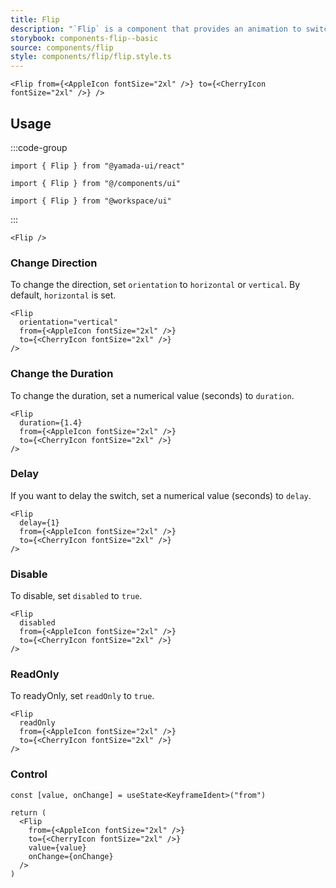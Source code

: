 ```yaml
---
title: Flip
description: "`Flip` is a component that provides an animation to switch between two elements while flipping."
storybook: components-flip--basic
source: components/flip
style: components/flip/flip.style.ts
---
```


```tsx preview
<Flip from={<AppleIcon fontSize="2xl" />} to={<CherryIcon fontSize="2xl" />} />
```

## Usage

:::code-group

```tsx [package]
import { Flip } from "@yamada-ui/react"
```

```tsx [alias]
import { Flip } from "@/components/ui"
```

```tsx [monorepo]
import { Flip } from "@workspace/ui"
```

:::

```tsx
<Flip />
```

### Change Direction

To change the direction, set `orientation` to `horizontal` or `vertical`. By default, `horizontal` is set.

```tsx preview
<Flip
  orientation="vertical"
  from={<AppleIcon fontSize="2xl" />}
  to={<CherryIcon fontSize="2xl" />}
/>
```

### Change the Duration

To change the duration, set a numerical value (seconds) to `duration`.

```tsx preview
<Flip
  duration={1.4}
  from={<AppleIcon fontSize="2xl" />}
  to={<CherryIcon fontSize="2xl" />}
/>
```

### Delay

If you want to delay the switch, set a numerical value (seconds) to `delay`.

```tsx preview
<Flip
  delay={1}
  from={<AppleIcon fontSize="2xl" />}
  to={<CherryIcon fontSize="2xl" />}
/>
```

### Disable

To disable, set `disabled` to `true`.

```tsx preview
<Flip
  disabled
  from={<AppleIcon fontSize="2xl" />}
  to={<CherryIcon fontSize="2xl" />}
/>
```

### ReadOnly

To readyOnly, set `readOnly` to `true`.

```tsx preview
<Flip
  readOnly
  from={<AppleIcon fontSize="2xl" />}
  to={<CherryIcon fontSize="2xl" />}
/>
```

### Control

```tsx preview functional client
const [value, onChange] = useState<KeyframeIdent>("from")

return (
  <Flip
    from={<AppleIcon fontSize="2xl" />}
    to={<CherryIcon fontSize="2xl" />}
    value={value}
    onChange={onChange}
  />
)
```
